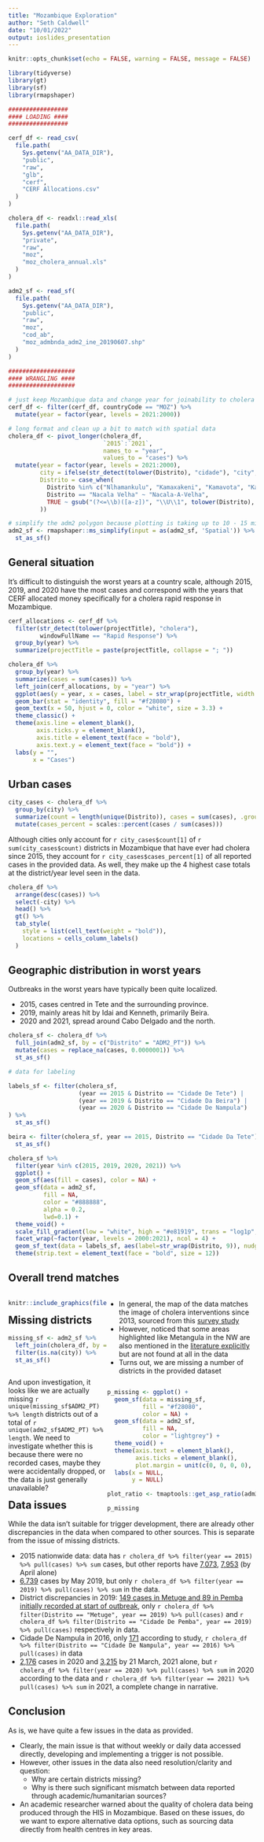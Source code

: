```yaml
---
title: "Mozambique Exploration"
author: "Seth Caldwell"
date: "10/01/2022"
output: ioslides_presentation
---
```


```r
knitr::opts_chunk$set(echo = FALSE, warning = FALSE, message = FALSE)

library(tidyverse)
library(gt)
library(sf)
library(rmapshaper)

#################
#### LOADING ####
#################

cerf_df <- read_csv(
  file.path(
    Sys.getenv("AA_DATA_DIR"),
    "public",
    "raw",
    "glb",
    "cerf",
    "CERF Allocations.csv"
  )
)

cholera_df <- readxl::read_xls(
  file.path(
    Sys.getenv("AA_DATA_DIR"),
    "private",
    "raw",
    "moz",
    "moz_cholera_annual.xls"
  )
)

adm2_sf <- read_sf(
  file.path(
    Sys.getenv("AA_DATA_DIR"),
    "public",
    "raw",
    "moz",
    "cod_ab",
    "moz_admbnda_adm2_ine_20190607.shp"
  )
)

###################
#### WRANGLING ####
###################

# just keep Mozambique data and change year for joinability to cholera data
cerf_df <- filter(cerf_df, countryCode == "MOZ") %>%
  mutate(year = factor(year, levels = 2021:2000))

# long format and clean up a bit to match with spatial data
cholera_df <- pivot_longer(cholera_df,
                           `2015`:`2021`,
                           names_to = "year",
                           values_to = "cases") %>%
  mutate(year = factor(year, levels = 2021:2000),
         city = ifelse(str_detect(tolower(Distrito), "cidade"), "city", "not_city"),
         Distrito = case_when(
           Distrito %in% c("Nlhamankulu", "Kamaxakeni", "Kamavota", "Kamubukwana", "Matola") ~ "Cidade De Maputo",
           Distrito == "Nacala Velha" ~ "Nacala-A-Velha",
           TRUE ~ gsub("(?<=\\b)([a-z])", "\\U\\1", tolower(Distrito), perl=TRUE)
         ))

# simplify the adm2 polygon because plotting is taking up to 10 - 15 minutes
adm2_sf <- rmapshaper::ms_simplify(input = as(adm2_sf, 'Spatial')) %>%
  st_as_sf()

```

## General situation

It's difficult to distinguish the worst years at a country scale, although 2015, 2019, and 2020 have the most cases and correspond with the years that CERF allocated money specifically for a cholera rapid response in Mozambique.

```r
cerf_allocations <- cerf_df %>%
  filter(str_detect(tolower(projectTitle), "cholera"),
         windowFullName == "Rapid Response") %>%
  group_by(year) %>%
  summarize(projectTitle = paste(projectTitle, collapse = "; "))

cholera_df %>%
  group_by(year) %>%
  summarize(cases = sum(cases)) %>%
  left_join(cerf_allocations, by = "year") %>%
  ggplot(aes(y = year, x = cases, label = str_wrap(projectTitle, width = 100))) + 
  geom_bar(stat = "identity", fill = "#f28080") +
  geom_text(x = 50, hjust = 0, color = "white", size = 3.3) +
  theme_classic() +
  theme(axis.line = element_blank(),
        axis.ticks.y = element_blank(),
        axis.title = element_text(face = "bold"),
        axis.text.y = element_text(face = "bold")) +
  labs(y = "",
       x = "Cases")
```

## Urban cases

```r
city_cases <- cholera_df %>%
  group_by(city) %>%
  summarize(count = length(unique(Distrito)), cases = sum(cases), .groups = "drop") %>%
  mutate(cases_percent = scales::percent(cases / sum(cases)))
```

Although cities only account for `r city_cases$count[1]` of `r sum(city_cases$count)` districts in Mozambique that have ever had cholera since 2015, they account for `r city_cases$cases_percent[1]` of all reported cases in the provided data. As well, they make up the 4 highest case totals at the district/year level seen in the data.

```r
cholera_df %>%
  arrange(desc(cases)) %>%
  select(-city) %>%
  head() %>%
  gt() %>%
  tab_style(
    style = list(cell_text(weight = "bold")),
    locations = cells_column_labels()
  )
```


## Geographic distribution in worst years {#geomap}
<style> 
  #geomap > p { 
    margin-top: -50px; 
  } 
</style>

Outbreaks in the worst years have typically been quite localized.

- 2015, cases centred in Tete and the surrounding province. 
- 2019, mainly areas hit by Idai and Kenneth, primarily Beira.
- 2020 and 2021, spread around Cabo Delgado and the north.

```r
cholera_sf <- cholera_df %>%
  full_join(adm2_sf, by = c("Distrito" = "ADM2_PT")) %>%
  mutate(cases = replace_na(cases, 0.0000001)) %>%
  st_as_sf()

# data for labeling

labels_sf <- filter(cholera_sf,
                    (year == 2015 & Distrito == "Cidade De Tete") |
                    (year == 2019 & Distrito == "Cidade Da Beira") |
                    (year == 2020 & Distrito == "Cidade De Nampula")
) %>%
  st_as_sf()

beira <- filter(cholera_sf, year == 2015, Distrito == "Cidade Da Tete") %>%
  st_as_sf()

cholera_sf %>%
  filter(year %in% c(2015, 2019, 2020, 2021)) %>%
  ggplot() +
  geom_sf(aes(fill = cases), color = NA) +
  geom_sf(data = adm2_sf,
          fill = NA,
          color = "#888888",
          alpha = 0.2,
          lwd=0.1) +
  theme_void() +
  scale_fill_gradient(low = "white", high = "#e81919", trans = "log1p", breaks = c(0, 1000, 4000)) +
  facet_wrap(~factor(year, levels = 2000:2021), ncol = 4) +
  geom_sf_text(data = labels_sf, aes(label=str_wrap(Distrito, 9)), nudge_y = 1, nudge_x = -1, size = 3) +
  theme(strip.text = element_text(face = "bold", size = 12))
```

## Overall trend matches

<div style="float: left; width: 40%">
```r
knitr::include_graphics(file.path(Sys.getenv("AA_DATA_DIR"), "public", "raw", "moz", "images", "hotspots.png"))
```
</div>

<div style="float: right; width: 60%">
- In general, the map of the data matches the image of cholera interventions since 2013, sourced from this [survey study](https://www.intechopen.com/chapters/68460)
- However, noticed that some areas highlighted like Metangula in the NW are also mentioned in the [literature explicitly](https://www.intechopen.com/chapters/68460) but are not found at all in the data
- Turns out, we are missing a number of districts in the provided dataset
</div>

## Missing districts

```r
missing_sf <- adm2_sf %>%
  left_join(cholera_df, by = c("ADM2_PT" = "Distrito")) %>%
  filter(is.na(city)) %>%
  st_as_sf()
```

<div style="float: left; width: 40%">
And upon investigation, it looks like we are actually missing `r unique(missing_sf$ADM2_PT) %>% length` districts out of a total of `r unique(adm2_sf$ADM2_PT) %>% length`. We need to investigate whether this is because there were no recorded cases, maybe they were accidentally dropped, or the data is just generally unavailable?
</div>

<div style="float: right; width: 60%">
```r
p_missing <- ggplot() +
  geom_sf(data = missing_sf,
          fill = "#f28080",
          color = NA) +
  geom_sf(data = adm2_sf,
          fill = NA,
          color = "lightgrey") +
  theme_void() +
  theme(axis.text = element_blank(),
        axis.ticks = element_blank(),
        plot.margin = unit(c(0, 0, 0, 0), "in")) +
  labs(x = NULL,
       y = NULL)

plot_ratio <- tmaptools::get_asp_ratio(adm2_sf)
```

```r
p_missing
```
</div>

## Data issues

While the data isn't suitable for trigger development, there are already other discrepancies in the data when compared to other sources. This is separate from the issue of missing districts.

- 2015 nationwide data: data has `r cholera_df %>% filter(year == 2015) %>% pull(cases) %>% sum` cases, but other reports have [7,073](https://www.intechopen.com/chapters/68460), [7,953](https://reliefweb.int/sites/reliefweb.int/files/resources/OCHA_ROSA_Cholera_Map_15April2015_.pdf) (by April alone)
- [6,739](https://reliefweb.int/sites/reliefweb.int/files/resources/OEW21-2026052019.pdf) cases by May 2019, but only `r cholera_df %>% filter(year == 2019) %>% pull(cases) %>% sum` in the data.
- District discrepancies in 2019: [149 cases in Metuge and 89 in Pemba initially recorded at start of outbreak](https://www.ncbi.nlm.nih.gov/pmc/articles/PMC6720437/), only `r cholera_df %>% filter(Distrito == "Metuge", year == 2019) %>% pull(cases)` and `r cholera_df %>% filter(Distrito == "Cidade De Pemba", year == 2019) %>% pull(cases)` respectively in data.
- Cidade De Nampula in 2016, only [171](https://scholar.google.com/scholar?hl=en&safe=off&as_q=Dengo-Baloi%20LL,%20Langa%20JP,%20Sem%C3%A1-Baltazar%20C,%20Chicumbe%20S.%20Avalia%C3%A7%C3%A3o%20dos%20eventos%20adversos%20p%C3%B3s%20campanha%20de%20vacina%C3%A7%C3%A3o%20oral%20contra%20c%C3%B3lera%20(EAAI-VOC)%20em%20cinco%20bairros%20da%20cidade%20de%20Nampula,%202016.%20Revista%20Mo%C3%A7ambicana%20de%20Sa%C3%BAde%20P%C3%BAblica.%202018;4:213) according to study, `r cholera_df %>% filter(Distrito == "Cidade De Nampula", year == 2016) %>% pull(cases)` in data
- [2,176](https://www.who.int/health-cluster/news-and-events/news/cholera-response-Mozambique/en/) cases in 2020 and [3,215](https://www.who.int/health-cluster/news-and-events/news/cholera-response-Mozambique/en/) by 21 March, 2021 alone, but `r cholera_df %>% filter(year == 2020) %>% pull(cases) %>% sum` in 2020 according to the data and `r cholera_df %>% filter(year == 2021) %>% pull(cases) %>% sum` in 2021, a complete change in narrative.

## Conclusion

As is, we have quite a few issues in the data as provided.

- Clearly, the main issue is that without weekly or daily data accessed directly, developing and implementing a trigger is not possible.
- However, other issues in the data also need resolution/clarity and question:
  - Why are certain districts missing?
  - Why is there such significant mismatch between data reported through academic/humanitarian sources?
- An academic researcher warned about the quality of cholera data being produced through the HIS in Mozambique. Based on these issues, do we want to expore alternative data options, such as sourcing data directly from health centres in key areas.